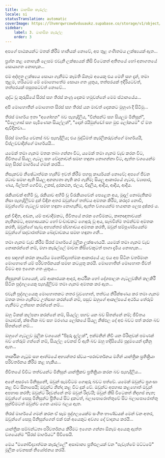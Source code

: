 ```yaml
---
title: මානසික කැරැල්ල
locale: si
statusTranslation: automatic
coverImage: https://lhvmrqwrcowdvduuaukz.supabase.co/storage/v1/object/public/strapi-uploads/small_cover-tratado-de-psicologia-revolucionaria.webp-5e15e1cec4e0ebebcde5d7fc7565d8fd.webp
sidebar:
    label: 3. මානසික කැරැල්ල
    order: 3
---
```

අපගේ පාඨකයන්ට මතක් කිරීම හානියක් නොවේ, අප තුළ ගණිතමය ලක්ෂ්‍යයක් ඇත...

ප්‍රශ්න කළ නොහැකි ලෙසම එවැනි ලක්ෂ්‍යයක් කිසි විටෙකත් අතීතයේ හෝ අනාගතයේ සොයාගත නොහැක...

එම අද්භූත ලක්ෂ්‍යය සොයා ගැනීමට කැමති ඕනෑම අයෙකු එය මෙහි සහ දැන්, තමා තුළම, හරියටම මේ මොහොතේම සොයා ගත යුතුය, තත්පරයක් ඉදිරියටවත්, තත්පරයක් පසුපසටවත් නොවේ...

ශුද්ධ වූ කුරුසියේ සිරස් සහ තිරස් කණු දෙකම හමුවන්නේ මෙම ස්ථානයේය...

අපි මොහොතින් මොහොත සිරස් සහ තිරස් යන මාවත් දෙකකට මුහුණ දී සිටිමු...

තිරස් මාර්ගය ඉතා "අශෝභන" බව පැහැදිලිය, "වින්සන්ට් සහ සියලුම මිනිසුන්", "විලෙගාස් සහ පැමිණෙන සියල්ලන්", "දොන් රයිමුන්ඩෝ සහ මුළු ලෝකයම" ඒ මත ඇවිදිනවා...

සිරස් මාර්ගය වෙනස් බව පැහැදිලිය; එය බුද්ධිමත් කැරලිකරුවන්ගේ මාර්ගයයි, විප්ලවවාදීන්ගේ මාර්ගයයි...

යමෙක් තමා ගැනම මතක තබා ගන්නා විට, යමෙක් තමා ගැනම වැඩ කරන විට, ජීවිතයේ සියලු ගැටලු සහ වේදනාවන් සමඟ හඳුනා නොගන්නා විට, ඇත්ත වශයෙන්ම ඔහු සිරස් මාර්ගයේ ගමන් කරයි...

නිසැකවම නිෂේධාත්මක හැඟීම් ඉවත් කිරීම පහසු කාර්යයක් නොවේ; අපගේ ජීවන රටාව සමඟ ඇති සියලු අනන්‍යතා නැති කර ගැනීම; සියලු ආකාරයේ ගැටළු, ව්‍යාපාර, ණය, බිල්පත් ගෙවීම, උකස්, දුරකථන, ජලය, විදුලිය, ආදිය, ආදිය, ආදිය.

රැකියාවක් අහිමි වූ, රැකියාව අහිමි වූ විරැකියාවෙන් පෙළෙන අය, මුදල් නොමැතිකම නිසා පැහැදිලිවම දුක් විඳින අතර ඔවුන්ගේ තත්වය අමතක කිරීම, කරදර නොවී, ඔවුන්ගේම ගැටලුව සමඟ හඳුනා නොගැනීම, ඇත්ත වශයෙන්ම භයානක ලෙස දුෂ්කර ය.

දුක් විඳින, අඬන, යම් පාවාදීමකට, ජීවිතයේ නරක ගෙවීමකට, කෘතඥතාවයක් නැතිකමට, අපහාසයකට හෝ වංචාවකට ගොදුරු වූ අය, සැබවින්ම තමන්වම අමතක කරති, ඔවුන්ගේ සැබෑ අභ්‍යන්තර ස්වභාවය අමතක කරති, ඔවුන් සම්පූර්ණයෙන්ම ඔවුන්ගේ සදාචාරාත්මක ඛේදවාචකය සමඟ හඳුනා ගනී...

තමා ගැනම වැඩ කිරීම සිරස් මාර්ගයේ මූලික ලක්ෂණයයි. යමෙක් තමා ගැනම වැඩ නොකරන්නේ නම්, මහා කැරැල්ලේ මාවත කිසිවෙකුටත් පාගා දැමිය නොහැක...

අප සඳහන් කරන කාර්යය මනෝවිද්‍යාත්මක ආකාරයේ ය; එය අප සිටින වර්තමාන මොහොතේ යම් පරිවර්තනයක් සමඟ කටයුතු කරයි. මොහොතින් මොහොත ජීවත් වීමට අප ඉගෙන ගත යුතුය...

නිදසුනක් වශයෙන්, යම් ආකාරයක ආදර, ආර්ථික හෝ දේශපාලන ගැටලුවකින් කලකිරී සිටින පුද්ගලයෙකු පැහැදිලිවම තමා ගැනම අමතක කර ඇත...

එවැනි පුද්ගලයෙකු මොහොතකට නතර වුවහොත්, තත්වය නිරීක්ෂණය කර තමා ගැනම මතක තබා ගැනීමට උත්සාහ කරන්නේ නම්, පසුව ඔහුගේ ආකල්පයේ අර්ථය තේරුම් ගැනීමට උත්සාහ කරන්නේ නම්...

ඔහු ටිකක් කල්පනා කරන්නේ නම්, සියල්ල පහව යන බව සිතන්නේ නම්; ජීවිතය මායාවක්, ක්ෂණික බව සහ මරණය ලෝකයේ සියලු නිෂ්ඵල දේ අළු බවට පත් කරන බව සිතන්නේ නම්...

ඔහුගේ ගැටලුව මූලික වශයෙන් "පිදුරු දැල්ලක්", ඉක්මනින් නිවී යන මිරිඟුවක් පමණක් බව තේරුම් ගන්නේ නම්, සියල්ල වෙනස් වී ඇති බව ඔහු හදිසියේම පුදුමයෙන් දකිනු ඇත...

තාර්කික ගැටුම සහ ආත්මයේ අභ්‍යන්තර ස්වයං-පරාවර්තනය මගින් යාන්ත්‍රික ප්‍රතික්‍රියා පරිවර්තනය කිරීම කළ හැකිය...

ජීවිතයේ විවිධ තත්වයන්ට මිනිසුන් යාන්ත්‍රිකව ප්‍රතික්‍රියා කරන බව පැහැදිලිය...

අනේ අසරණ මිනිසුනේ!, ඔවුන් සැමවිටම ගොදුරු බවට පත්වේ. යමෙක් ඔවුන්ට ප්‍රශංසා කළ විට සිනාසෙයි; ඔවුන්ට නින්දා කළ විට දුක් වේ. ඔවුන්ට අපහාස කළහොත් ඔවුන් අපහාස කරති; ඔවුන්ට රිදවන්නේ නම් ඔවුන් රිදවයි; ඔවුන් කිසි විටෙකත් නිදහස් නැත; ඔවුන්ගේ සෙසු මිනිසුන්ට ප්‍රීතියේ සිට දුකටත්, බලාපොරොත්තුවේ සිට බලාපොරොත්තු සුන්වීමටත් ඔවුන්ව ගෙන යාමට බලය ඇත.

තිරස් මාර්ගයේ ගමන් කරන ඒ සෑම පුද්ගලයෙක්ම සංගීත භාණ්ඩයක් මෙන් වන අතර, ඔවුන්ගේ සෙසු මිනිසුන්ගෙන් එක් එක් අයෙකුට අවශ්‍ය දේ වාදනය කරයි...

යාන්ත්‍රික සම්බන්ධතා පරිවර්තනය කිරීමට ඉගෙන ගන්නා ඕනෑම අයෙකු ඇත්ත වශයෙන්ම "සිරස් මාර්ගයට" පිවිසෙයි.

මෙය "මනෝවිද්‍යාත්මක කැරැල්ලේ" අසාමාන්‍ය ප්‍රතිඵලයක් වන "පැවැත්මේ මට්ටමේ" මූලික වෙනසක් නියෝජනය කරයි.

